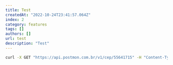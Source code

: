 ```yaml
---
title: Test
createdAt: "2022-10-24T23:41:57.064Z"
index: 2
category: features
tags: []
authors: []
url: test
description: "Test"
---
```


```bash type=request
curl -X GET "https://api.postmon.com.br/v1/cep/55641715" -H "Content-Type: application/json"
```
